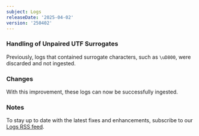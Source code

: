 ```yaml
---
subject: Logs
releaseDate: '2025-04-02'
version: '250402'
---
```


### Handling of Unpaired UTF Surrogates

Previously, logs that contained surrogate characters, such as `\uD800`, were discarded and not ingested.

### Changes

With this improvement, these logs can now be successfully ingested.

### Notes

To stay up to date with the latest fixes and enhancements, subscribe to our [Logs RSS feed](/docs/release-notes/logs-release-notes/).
